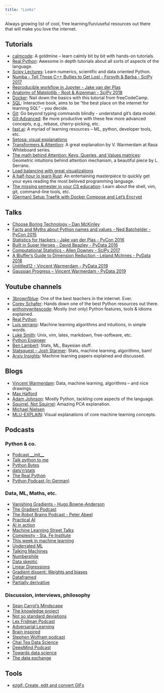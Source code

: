 ```yaml
---
title: "Links"
---
```


Always growing list of cool, free learning/fun/useful resources out there that will make you love the internet.

## Tutorials
  - [calmcode](http://calmcode.io): A goldmine – learn calmly bit by bit with hands-on tutorials.
  - [Real Python](https://realpython.com/): Awesome in depth tutorials about all sorts of aspects of the language.
  - [Scipy Lectures](http://scipy-lectures.org): Learn numerics, scientific and data oriented Python.
  - [Numba - Tell Those C++ Bullies to Get Lost - Forsyth & Barba - SciPy 2017](https://www.youtube.com/watch?v=SzBi3xdEF2Y&list=PLYx7XA2nY5Gf37zYZMw6OqGFRPjB1jCy6&index=7)
  - [Reproducible workflow in Jupyter - Jake van der Plas](https://www.youtube.com/playlist?list=PLYCpMb24GpOC704uO9svUrihl-HY1tTJJ)
  - [Anatomy of Matplotlib - Root & Aizenman - SciPy 2018](https://www.youtube.com/watch?v=6gdNUDs6QPc)
  - [Docker](https://www.youtube.com/watch?v=fqMOX6JJhGo): Nail down the basics with this tutorial from freeCodeCamp.
  - [SQL](https://selectstarsql.com/): Interactive book, aims to be "the best place on the internet for learning SQL" - you decide.
  - [Git](https://missing.csail.mit.edu/2020/version-control/): Go beyond typing commands blindly - understand git's data model.
  - [Git-Advanced](https://www.youtube.com/watch?v=qsTthZi23VE): Be more productive with these few more advanced concepts, e.g., rebase, cherry-picking, etc.
  - [fast.ai](https://www.fast.ai/): A myriad of learning resources – ML, python, developer tools, etc.
  - [Setosa: visual explanations](https://setosa.io/)
  - [Transformers & Attention](https://www.youtube.com/watch?v=yGTUuEx3GkA): A great explanation by V. Warmerdam at Rasa Whiteboard series.
  - [The math behind Attention: Keys, Queries, and Values matrices](https://www.youtube.com/watch?v=UPtG_38Oq8o): Geometric intuitions behind attention mechanism, a beautiful piece by L. Serrano.
  - [Load balancing with great visualizations](https://samwho.dev/load-balancing/)
  - [A half-hour lo learn Rust](https://fasterthanli.me/articles/a-half-hour-to-learn-rust): An entertaining masterpiece to quickly get your eyes reading the most beloved programming language.
  - [The missing semester in your CS education](https://www.youtube.com/watch?v=5WyOlYCrjUs&list=PLrZy_FnT2vQ30DPqr8LnZaMpkWzTbQTg_): Learn about the shell, vim, git, command-line tools, etc.
  - [(German) Setup Traefik with Docker Compose and Let's Encrypt](https://www.youtube.com/watch?v=PgICQblfWeY)

## Talks
  - [Choose Boring Technology – Dan McKinley](https://boringtechnology.club/)
  - [Facts and Myths about Python names and values - Ned Batchelder - PyCon 2015](https://www.youtube.com/watch?v=_AEJHKGk9ns)
  - [Statistics for Hackers - Jake van der Plas - PyCon 2016](https://www.youtube.com/watch?v=Iq9DzN6mvYA)
  - [Built in Super Heroes - David Beazley - PyData 2016](https://www.youtube.com/watch?v=lyDLAutA88s)
  - [Computational Statistics - Allen Downey - SciPy 2017](https://www.youtube.com/watch?v=He9MCbs1wgE)
  - [A Bluffer's Guide to Dimension Reduction - Leland McInnes - PyData 2018](https://www.youtube.com/watch?v=9iol3Lk6kyU)
  - [Untitled12 - Vincent Warmerdam - PyData 2019](https://www.youtube.com/watch?list=PLGVZCDnMOq0pDxc2cSp_N42M4OPfLgtBD&v=yXGCKqo5cEYt)
  - [Gaussian Progress – Vincent Warmerdam - PyData 2019](https://www.youtube.com/watch?v=aICqoAG5BXQ)

## Youtube channels
  - [3brown1blue](https://www.youtube.com/channel/UCYO_jab_esuFRV4b17AJtAw): One of the best teachers in the internet. Ever.
  - [Corey Schafer](https://www.youtube.com/channel/UCCezIgC97PvUuR4_gbFUs5g): Hands down one of the best Python resources out there.
  - [anthonywritescode](https://www.youtube.com/channel/UC46xhU1EH7aywEgvA9syS3w): Mostly (not only) Python features, tools & idioms explained.
  - [Real Python](https://www.youtube.com/channel/UCI0vQvr9aFn27yR6Ej6n5UA)
  - [Luis serrano](https://www.youtube.com/channel/UCgBncpylJ1kiVaPyP-PZauQ): Machine learning algorithms and intuitions, in simple words.
  - [Luke Smith](https://www.youtube.com/channel/UC2eYFnH61tmytImy1mTYvhA): Unix, vim, latex, markdown, free-software, etc.
  - [Python Engineer](https://www.youtube.com/channel/UCbXgNpp0jedKWcQiULLbDTA)
  - [Ben Lambert](https://www.youtube.com/user/SpartacanUsuals): Stats, ML, Bayesian stuff.
  - [Statsquest – Josh Starmer](https://www.youtube.com/user/joshstarmer): Stats, machine learning, algorithms, bam!
  - [Arxiv Insights](https://www.youtube.com/channel/UCNIkB2IeJ-6AmZv7bQ1oBYg): Machine learning papers explained and discussed.

## Blogs
  - [Vincent Warmerdam](https://koaning.io): Data, machine learning, algorithms – and nice drawings.
  - [Max Halford](http://maxhalford.github.io)
  - [Adam Johnson](https://adamj.eu/tech): Mostly Python, tackling core aspects of the language.
  - [Squirrel, Not Squirrel](https://notsquirrel.com/pca/): Amazing PCA explanation.
  - [Michael Nielsen](http://cognitivemedium.com/)
  - [MLU-EXPLAIN](https://mlu-explain.github.io/): Visual explanations of core machine learning concepts.

## Podcasts
### Python & co.
  - [Podcast.__init__](https://www.pythonpodcast.com/episodes/)
  - [Talk python to me](https://talkpython.fm/)
  - [Python Bytes](https://pythonbytes.fm/episodes/all)
  - [dats'n'stats](http://www.pydata-podcast.com/)
  - [The Real Python](https://realpython.com/podcasts/rpp/)
  - [Python Podcast (in German)](https://python-podcast.de/show/)

  
### Data, ML, Maths, etc.
  - [Vanishing Gradients - Hugo Bowne-Anderson](https://vanishinggradients.fireside.fm/)
  - [The Gradient Podcast](https://thegradientpub.substack.com/s/podcast)
  - [The Robot Brains Podcast - Peter Abeel](https://www.therobotbrains.ai/)
  - [Practical AI](https://open.spotify.com/episode/0dXmvOSo6bvcVRjUY6qWI8?si=r1EyetnTSaWnU8KjRf6Drg)
  - [AI in action](https://open.spotify.com/show/6z0wTS6N8Lwj8zuZHeFKLx)
  - [Machine Learning Street Talks](https://www.youtube.com/channel/UCMLtBahI5DMrt0NPvDSoIRQ/videos)
  - [Complexity - Sta. Fe Institute](https://www.santafe.edu/culture/podcast)
  - [This week in machine learning](https://twimlai.com/)
  - [Underrated ML](https://www.underratedml.com/)
  - [Talking Machines](https://www.thetalkingmachines.com/)
  - [Numberphile](https://www.numberphile.com/podcast)
  - [Data skeptic](https://dataskeptic.com/)
  - [Linear Digressions](http://lineardigressions.com/)
  - [Gradient dissent: Weights and biases](https://open.spotify.com/show/7o9r3fFig3MhTJwehXDbXm?si=d7Ncp7nXQ7C1O7wu0Oxvqg)
  - [Dataframed](https://www.datacamp.com/community/podcast)
  - [Partially derivative](http://partiallyderivative.com/)
  
  
### Discussion, interviews, philosophy
  - [Sean Carrol's Mindscape](https://www.preposterousuniverse.com/podcast/)
  - [The knowledge project](https://fs.blog/knowledge-project/)
  - [Not so standard deviations](http://nssdeviations.com/)
  - [Lex Fridman Podcast](https://lexfridman.com/ai/)
  - [Adversarial Learning](https://adversariallearning.com/)
  - [Brain inspired](https://braininspired.co/)
  - [Stephen Wolfram podcast](https://soundcloud.com/stephenwolfram)
  - [Chai Tea Data Science](https://chaitimedatascience.com/)
  - [DeepMind Podcast](https://deepmind.com/blog/article/welcome-to-the-deepmind-podcast)
  - [Towards data science](https://towardsdatascience.com/podcast/home)
  - [The data exchange](https://thedataexchange.media/episodes/)

## Tools
  - [ezgif: Create, edit and convert GIFs](https://ezgif.com/)
